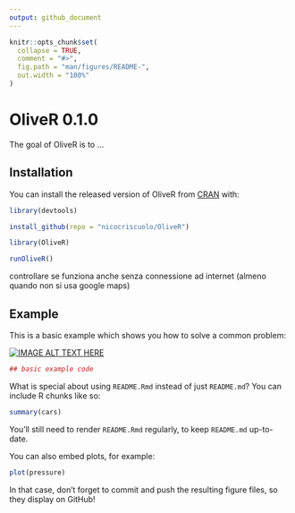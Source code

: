 ```yaml
---
output: github_document
---
```


<!-- README.md is generated from README.Rmd. Please edit that file -->

```r
knitr::opts_chunk$set(
  collapse = TRUE,
  comment = "#>",
  fig.path = "man/figures/README-",
  out.width = "100%"
)
```
# OliveR 0.1.0

The goal of OliveR is to ...

## Installation

You can install the released version of OliveR from [CRAN](https://CRAN.R-project.org) with:

``` r
library(devtools)

install_github(repo = "nicocriscuolo/OliveR")

library(OliveR)

runOliveR()
```

controllare se funziona anche senza connessione ad internet (almeno quando non si usa google maps)


## Example

This is a basic example which shows you how to solve a common problem:

[![IMAGE ALT TEXT HERE](http://img.youtube.com/vi/WdUzk_eZjXU/0.jpg)](http://www.youtube.com/watch?v=WdUzk_eZjXU)

```r
## basic example code
```

What is special about using `README.Rmd` instead of just `README.md`? You can include R chunks like so:

```r
summary(cars)
```





You'll still need to render `README.Rmd` regularly, to keep `README.md` up-to-date.

You can also embed plots, for example:

```r
plot(pressure)
```

In that case, don't forget to commit and push the resulting figure files, so they display on GitHub!
